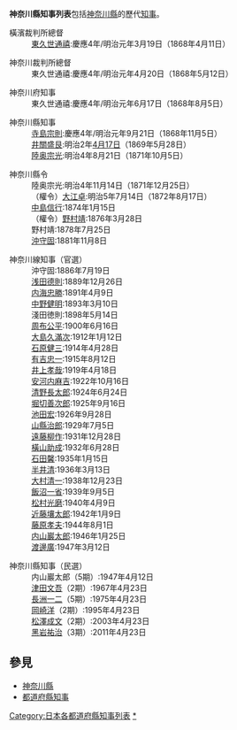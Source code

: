 '''神奈川縣知事列表'''包括[[神奈川縣|神奈川縣]]的歷代[[知事|知事]]。

; 橫濱裁判所總督
: [[東久世通禧|東久世通禧]]:慶應4年/明治元年3月19日（1868年4月11日）

; 神奈川裁判所總督
: 東久世通禧:慶應4年/明治元年4月20日（1868年5月12日）

; 神奈川府知事
: 東久世通禧:慶應4年/明治元年6月17日（1868年8月5日）

; 神奈川縣知事
: [[寺島宗則|寺島宗則]]:慶應4年/明治元年9月21日（1868年11月5日）
: [[井關盛艮|井關盛艮]]:明治2年[[四月十七|4月17日]]（1869年5月28日）
: [[陸奥宗光|陸奥宗光]]:明治4年8月21日（1871年10月5日）

; 神奈川縣令
: 陸奥宗光:明治4年11月14日（1871年12月25日）
: （權令）[[大江卓|大江卓]]:明治5年7月14日（1872年8月17日）
: [[中島信行|中島信行]]:1874年1月15日 
: （權令）[[野村靖|野村靖]]:1876年3月28日
: 野村靖:1878年7月25日
:[[沖守固|沖守固]]:1881年11月8日

; 神奈川線知事（官選）
: 沖守固:1886年7月19日
:[[浅田德則|浅田德則]]:1889年12月26日
: [[内海忠勝|内海忠勝]]:1891年4月9日
:[[中野健明|中野健明]]:1893年3月10日
: 淺田徳則:1898年5月14日
: [[周布公平|周布公平]]:1900年6月16日
:[[大島久滿次|大島久滿次]]:1912年1月12日
:[[石原健三|石原健三]]:1914年4月28日
: [[有吉忠一|有吉忠一]]:1915年8月12日
: [[井上孝哉|井上孝哉]]:1919年4月18日
: [[安河内麻吉|安河内麻吉]]:1922年10月16日
:[[清野長太郎|清野長太郎]]:1924年6月24日
: [[堀切善次郎|堀切善次郎]]:1925年9月16日
:[[池田宏|池田宏]]:1926年9月28日
:[[山縣治郎|山縣治郎]]:1929年7月5日
: [[遠藤柳作|遠藤柳作]]:1931年12月28日
:[[橫山助成|橫山助成]]:1932年6月28日
:[[石田馨|石田馨]]:1935年1月15日
:[[半井清|半井清]]:1936年3月13日
: [[大村清一|大村清一]]:1938年12月23日
:[[飯沼一省|飯沼一省]]:1939年9月5日
:[[松村光磨|松村光磨]]:1940年4月9日
:[[近藤壤太郎|近藤壤太郎]]:1942年1月9日
:[[藤原孝夫|藤原孝夫]]:1944年8月1日
: [[内山巖太郎|内山巖太郎]]:1946年1月25日
:[[渡邊廣|渡邊廣]]:1947年3月12日

; 神奈川縣知事（民選）
: 内山巖太郎（5期）:1947年4月12日
: [[津田文吾|津田文吾]]（2期）:1967年4月23日
: [[長洲一二|長洲一二]]（5期）:1975年4月23日
: [[岡崎洋|岡崎洋]]（2期）:1995年4月23日
: [[松澤成文|松澤成文]]（2期）:2003年4月23日
:[[黑岩祐治|黑岩祐治]]（3期）:2011年4月23日
==參見==
*[[神奈川縣|神奈川縣]]
*[[都道府縣知事|都道府縣知事]]
{{神奈川縣知事}}
{{都道府縣別|[[:Category:都道府縣知事列表|日本的都道府縣知事列表]]|知事列表|state = collapsed}}

[[Category:日本各都道府縣知事列表|Category:日本各都道府縣知事列表]]
[[Category:神奈川縣知事|*]]